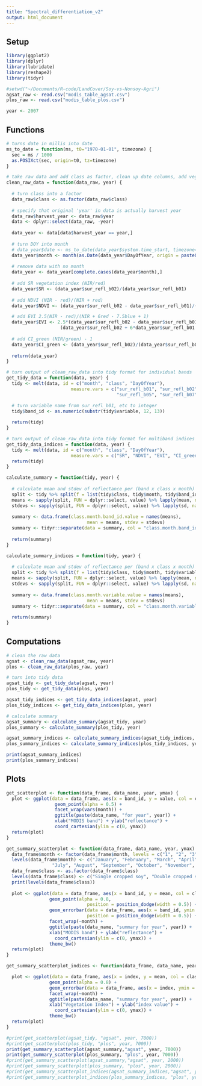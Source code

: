 ```yaml
---
title: "Spectral_differentiation_v2"
output: html_document
---
```


## Setup

```r
library(ggplot2)
library(dplyr)
library(lubridate)
library(reshape2)
library(tidyr)

#setwd("~/Documents/R-code/LandCover/Soy-vs-Nonsoy-Agri")
agsat_raw <- read.csv("modis_table_agsat.csv")
plos_raw <- read.csv("modis_table_plos.csv")

year <- 2007
```

## Functions

```r
# turns date in millis into date
ms_to_date = function(ms, t0="1970-01-01", timezone) {
  sec = ms / 1000
  as.POSIXct(sec, origin=t0, tz=timezone)
}

# take raw data and add class as factor, clean up date columns, add vegetation indeces
clean_raw_data = function(data_raw, year) {
  
  # turn class into a factor
  data_raw$class <- as.factor(data_raw$class)
  
  # specify that original 'year' in data is actually harvest year
  data_raw$harvest_year <- data_raw$year
  data <- dplyr::select(data_raw, -year)
  
  data_year <- data[data$harvest_year == year,]
  
  # turn DOY into month
  # data_year$date <- ms_to_date(data_year$system.time_start, timezone="America/Los_Angeles")
  data_year$month <- month(as.Date(data_year$DayOfYear, origin = paste0(year, '-01-01')))
  
  # remove data with no month 
  data_year <- data_year[complete.cases(data_year$month),]
  
  # add SR vegetation index (NIR/red)
  data_year$SR <- (data_year$sur_refl_b02)/(data_year$sur_refl_b01)
  
  # add NDVI (NIR - red)/(NIR + red)
  data_year$NDVI <- (data_year$sur_refl_b02 - data_year$sur_refl_b01)/(data_year$sur_refl_b01 + data_year$sur_refl_b02)

  # add EVI 2.5(NIR - red)/(NIR + 6red - 7.5blue + 1)
  data_year$EVI <- 2.5*(data_year$sur_refl_b02 - data_year$sur_refl_b01)/
                    (data_year$sur_refl_b02 + 6*data_year$sur_refl_b01 - 7.5*data_year$sur_refl_b03 + 1)
  
  # add CI_green (NIR/green) - 1
  data_year$CI_green <- (data_year$sur_refl_b02)/(data_year$sur_refl_b04) - 1
  
  return(data_year)
}

# turn output of clean_raw_data into tidy format for individual bands
get_tidy_data = function(data, year) {
  tidy <- melt(data, id = c("month", "class", "DayOfYear"), 
                        measure.vars = c("sur_refl_b01", "sur_refl_b02", "sur_refl_b03", "sur_refl_b04",
                                         "sur_refl_b05", "sur_refl_b07")) # GOT RID OF"sur_refl_b06" because current version of plos data doesn't have this

  # turn variable name from sur_refl_b01, etc to integer
  tidy$band_id <- as.numeric(substr(tidy$variable, 12, 13))
  
  return(tidy)
}

# turn output of clean_raw_data into tidy format for multiband indices
get_tidy_data_indices = function(data, year) {
  tidy <- melt(data, id = c("month", "class", "DayOfYear"), 
                        measure.vars = c("SR", "NDVI", "EVI", "CI_green"))
  return(tidy)
}

calculate_summary = function(tidy, year) {
  
  # calculate mean and stdev of reflectance per (band x class x month)
  split <- tidy %>% split(f = list(tidy$class, tidy$month, tidy$band_id))
  means <- sapply(split, FUN = dplyr::select, value) %>% lapply(mean, na.rm = TRUE) %>% unlist()
  stdevs <- sapply(split, FUN = dplyr::select, value) %>% lapply(sd, na.rm = TRUE) %>% unlist()
  
  summary <- data.frame(class.month.band_id.value = names(means), 
                              mean = means, stdev = stdevs)
  summary <- tidyr::separate(data = summary, col = "class.month.band_id.value", into = c("class", "month", "band_id", "value"))
  
  return(summary)
}

calculate_summary_indices = function(tidy, year) {
  
  # calculate mean and stdev of reflectance per (band x class x month)
  split <- tidy %>% split(f = list(tidy$class, tidy$month, tidy$variable))
  means <- sapply(split, FUN = dplyr::select, value) %>% lapply(mean, na.rm = TRUE) %>% unlist()
  stdevs <- sapply(split, FUN = dplyr::select, value) %>% lapply(sd, na.rm = TRUE) %>% unlist()
  
  summary <- data.frame(class.month.variable.value = names(means), 
                              mean = means, stdev = stdevs)
  summary <- tidyr::separate(data = summary, col = "class.month.variable.value", into = c("class", "month", "index", "value"))
  
  return(summary)
}

```

## Computations

```r
# clean the raw data
agsat <- clean_raw_data(agsat_raw, year)
plos <- clean_raw_data(plos_raw, year)

# turn into tidy data
agsat_tidy <- get_tidy_data(agsat, year)
plos_tidy <- get_tidy_data(plos, year)

agsat_tidy_indices <- get_tidy_data_indices(agsat, year)
plos_tidy_indices <- get_tidy_data_indices(plos, year)

# calculate summary
agsat_summary <- calculate_summary(agsat_tidy, year)
plos_summary <- calculate_summary(plos_tidy, year)

agsat_summary_indices <- calculate_summary_indices(agsat_tidy_indices, year)
plos_summary_indices <- calculate_summary_indices(plos_tidy_indices, year)

print(agsat_summary_indices)
print(plos_summary_indices)

```

## Plots
```r

get_scatterplot <- function(data_frame, data_name, year, ymax) {
  plot <- ggplot(data = data_frame, aes(x = band_id, y = value, col = class)) +
                  geom_point(alpha = 0.5) +
                  facet_wrap(vars(month)) +
                  ggtitle(paste(data_name, "for year", year)) +
                  xlab("MODIS band") + ylab("reflectance") +
                  coord_cartesian(ylim = c(0, ymax))
  return(plot)
}

get_summary_scatterplot <- function(data_frame, data_name, year, ymax) {
  data_frame$month <- factor(data_frame$month, levels = c("1", "2", "3", "4", "5", "6", "7", "8", "9", "10", "11", "12"))
  levels(data_frame$month) <- c("January", "February", "March", "April", "May", "June", 
                 "July", "August", "September", "October", "November", "December")
  data_frame$class <- as.factor(data_frame$class)
  levels(data_frame$class) <- c("Single cropped soy", "Double cropped soy", "Non-soy agriculture")
  print(levels(data_frame$class))
  
  plot <- ggplot(data = data_frame, aes(x = band_id, y = mean, col = class, pch = class)) +
                geom_point(alpha = 0.8,
                              position = position_dodge(width = 0.5)) +
                geom_errorbar(data = data_frame, aes(x = band_id, ymin = mean - stdev, ymax = mean + stdev),
                              position = position_dodge(width = 0.5)) +
                facet_wrap(~month) +
                ggtitle(paste(data_name, "summary for year", year)) +
                xlab("MODIS band") + ylab("reflectance") +
                  coord_cartesian(ylim = c(0, ymax)) +
                theme_bw()
  return(plot)
}

get_summary_scatterplot_indices <- function(data_frame, data_name, year, ymax) {

  plot <- ggplot(data = data_frame, aes(x = index, y = mean, col = class, pch = class)) +
                geom_point(alpha = 0.8) +
                geom_errorbar(data = data_frame, aes(x = index, ymin = mean - stdev, ymax = mean + stdev)) +
                facet_wrap(~month) +
                ggtitle(paste(data_name, "summary for year", year)) +
                xlab("Vegetation Index") + ylab("index value") +
                  coord_cartesian(ylim = c(0, ymax)) +
                theme_bw()
  return(plot)
}

#print(get_scatterplot(agsat_tidy, "agsat", year, 7000))
#print(get_scatterplot(plos_tidy, "plos", year, 7000))
print(get_summary_scatterplot(agsat_summary,"agsat", year, 7000))
print(get_summary_scatterplot(plos_summary, "plos", year, 7000))
#print(get_summary_scatterplot(agsat_summary,"agsat", year, 2000))
#print(get_summary_scatterplot(plos_summary, "plos", year, 2000))
#print(get_summary_scatterplot_indices(agsat_summary_indices,"agsat", year, 10))
#print(get_summary_scatterplot_indices(plos_summary_indices, "plos", year, 10))

```




